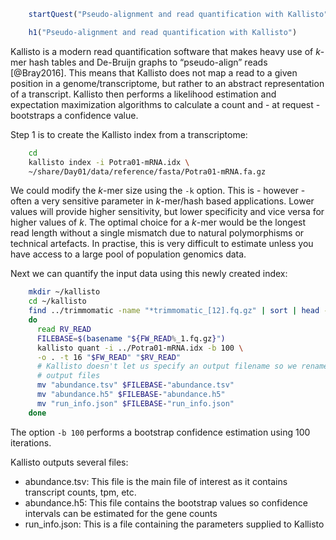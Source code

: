 ```r
    startQuest("Pseudo-alignment and read quantification with Kallisto")
```
```r
    h1("Pseudo-alignment and read quantification with Kallisto")
```

Kallisto is a modern read quantification software that makes heavy use of _k_-mer hash
tables and De-Bruijn graphs to "pseudo-align" reads [@Bray2016]. This means that Kallisto
does not map a read to a given position in a genome/transcriptome, but rather 
to an abstract representation of a transcript. Kallisto then performs a 
likelihood estimation and expectation maximization algorithms to calculate a
count and - at request - bootstraps a confidence value. 

Step 1 is to create the Kallisto index from a transcriptome:

```bash
    cd
    kallisto index -i Potra01-mRNA.idx \
    ~/share/Day01/data/reference/fasta/Potra01-mRNA.fa.gz
```

We could modify the _k_-mer size using the `-k` option. This is - however - often
a very sensitive parameter in _k_-mer/hash based applications. Lower values will
provide higher sensitivity, but lower specificity and vice versa for higher
values of _k_. The optimal choice for a _k_-mer would be the longest read length
without a single mismatch due to natural polymorphisms or technical artefacts. In
practise, this is very difficult to estimate unless you have access to a large
pool of population genomics data.

Next we can quantify the input data using this newly created index:

```bash
    mkdir ~/kallisto
    cd ~/kallisto
    find ../trimmomatic -name "*trimmomatic_[12].fq.gz" | sort | head -n 4 | while read FW_READ
    do
      read RV_READ
      FILEBASE=$(basename "${FW_READ%_1.fq.gz}")
      kallisto quant -i ../Potra01-mRNA.idx -b 100 \
      -o . -t 16 "$FW_READ" "$RV_READ"
      # Kallisto doesn't let us specify an output filename so we rename all 
      # output files
      mv "abundance.tsv" $FILEBASE-"abundance.tsv"
      mv "abundance.h5" $FILEBASE-"abundance.h5"
      mv "run_info.json" $FILEBASE-"run_info.json"
    done
```    

The option `-b 100` performs a bootstrap confidence estimation using 100 iterations.

Kallisto outputs several files:

  * abundance.tsv: This file is the main file of interest as it contains transcript
  counts, tpm, etc.
  * abundance.h5: This file contains the bootstrap values so confidence intervals
  can be estimated for the gene counts
  * run_info.json: This is a file containing the parameters supplied to Kallisto
